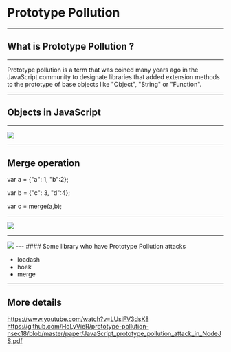 

<Head>
  <title>PrototypePollution</title>
</Head>

# Prototype Pollution

---

## What is Prototype Pollution ?

---

Prototype pollution is a term that was coined many years ago in the JavaScript community
to designate libraries that added extension methods to the prototype of base objects like "Object", "String" or "Function".

---

## Objects in JavaScript

---

<Image src='./images/ex1.png' size='20em'/>

---

## Merge operation

var a = {"a": 1, "b":2};

var b = {"c": 3, "d":4};

var c = merge(a,b);

---

<Image src='./images/ex2.png' size='20em'/>

---
<Image src='./images/ex3.png' size='20em'/>
---
#### Some library who have Prototype Pollution attacks

<ul>
    <li>loadash</li>
    <li>hoek</li>
    <li>merge</li>
</ul>



---
## More details
https://www.youtube.com/watch?v=LUsiFV3dsK8
https://github.com/HoLyVieR/prototype-pollution-nsec18/blob/master/paper/JavaScript_prototype_pollution_attack_in_NodeJS.pdf
